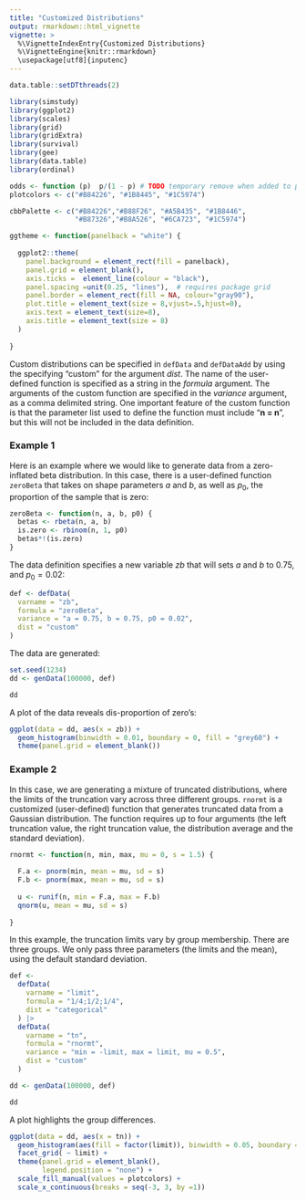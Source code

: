 ```yaml
---
title: "Customized Distributions"
output: rmarkdown::html_vignette
vignette: >
  %\VignetteIndexEntry{Customized Distributions}
  %\VignetteEngine{knitr::rmarkdown}
  \usepackage[utf8]{inputenc}
---
```


```r
data.table::setDTthreads(2)
```

```r
library(simstudy)
library(ggplot2)
library(scales)
library(grid)
library(gridExtra)
library(survival)
library(gee)
library(data.table)
library(ordinal)

odds <- function (p)  p/(1 - p) # TODO temporary remove when added to package
plotcolors <- c("#B84226", "#1B8445", "#1C5974")

cbbPalette <- c("#B84226","#B88F26", "#A5B435", "#1B8446",
                "#B87326","#B8A526", "#6CA723", "#1C5974") 

ggtheme <- function(panelback = "white") {
  
  ggplot2::theme(
    panel.background = element_rect(fill = panelback),
    panel.grid = element_blank(),
    axis.ticks =  element_line(colour = "black"),
    panel.spacing =unit(0.25, "lines"),  # requires package grid
    panel.border = element_rect(fill = NA, colour="gray90"), 
    plot.title = element_text(size = 8,vjust=.5,hjust=0),
    axis.text = element_text(size=8),
    axis.title = element_text(size = 8)
  )  
  
}

```

Custom distributions can be specified in `defData` and `defDataAdd` by using the specifying "custom" for the argument *dist*. The name of the user-defined function is specified as a string in the *formula* argument. The arguments of the custom function are specified in the *variance* argument, as a comma delimited string. One important feature of the custom function is that the parameter list used to define the function must include "**n = n**", but this will not be included in the data definition.

### Example 1

Here is an example where we would like to generate data from a zero-inflated beta distribution. In this case, there is a user-defined function `zeroBeta` that takes on shape parameters $a$ and $b$, as well as $p_0$, the proportion of the sample that is zero:

```r
zeroBeta <- function(n, a, b, p0) {
  betas <- rbeta(n, a, b)
  is.zero <- rbinom(n, 1, p0)
  betas*!(is.zero)
}
```

The data definition specifies a new variable $zb$ that will sets $a$ and $b$ to 0.75, and $p_0 = 0.02$:

```r
def <- defData(
  varname = "zb", 
  formula = "zeroBeta", 
  variance = "a = 0.75, b = 0.75, p0 = 0.02", 
  dist = "custom"
)
```

The data are generated:

```r
set.seed(1234)
dd <- genData(100000, def)
```

```r
dd
```

A plot of the data reveals dis-proportion of zero's:

```r
ggplot(data = dd, aes(x = zb)) +
  geom_histogram(binwidth = 0.01, boundary = 0, fill = "grey60") +
  theme(panel.grid = element_blank()) 
```

### Example 2

In this case, we are generating a mixture of truncated distributions, where the limits of the truncation vary across three different groups. `rnormt` is a customized (user-defined) function that generates truncated data from a Gaussian distribution. The function requires up to four arguments (the left truncation value, the right truncation value, the distribution average and the standard deviation).

```r
rnormt <- function(n, min, max, mu = 0, s = 1.5) {
  
  F.a <- pnorm(min, mean = mu, sd = s)
  F.b <- pnorm(max, mean = mu, sd = s)
  
  u <- runif(n, min = F.a, max = F.b)
  qnorm(u, mean = mu, sd = s)
  
}
```

In this example, the truncation limits vary by group membership. There are three groups.  We only pass three parameters (the limits and the mean), using the default standard deviation.

```r
def <-
  defData(
    varname = "limit", 
    formula = "1/4;1/2;1/4",
    dist = "categorical"
  ) |>
  defData(
    varname = "tn", 
    formula = "rnormt", 
    variance = "min = -limit, max = limit, mu = 0.5",
    dist = "custom"
  )

dd <- genData(100000, def)
```

```r
dd
```

A plot highlights the group differences.

```r
ggplot(data = dd, aes(x = tn)) +
  geom_histogram(aes(fill = factor(limit)), binwidth = 0.05, boundary = 0, alpha = .8) +
  facet_grid( ~ limit) +
  theme(panel.grid = element_blank(),
        legend.position = "none") +
  scale_fill_manual(values = plotcolors) +
  scale_x_continuous(breaks = seq(-3, 3, by =1))
```

